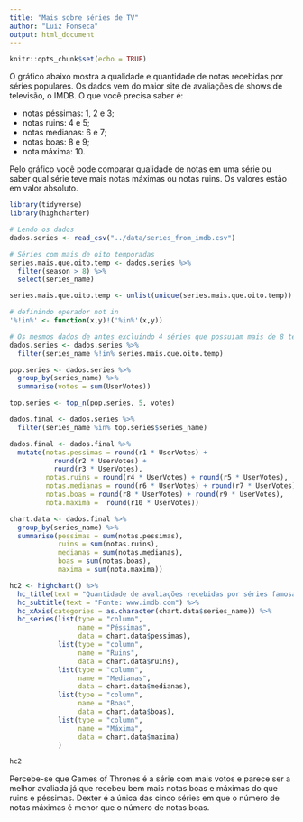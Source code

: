 ```yaml
---
title: "Mais sobre séries de TV"
author: "Luiz Fonseca"
output: html_document
---
```


```r
knitr::opts_chunk$set(echo = TRUE)
```

O gráfico abaixo mostra a qualidade e quantidade de notas recebidas por séries populares. Os dados vem do maior site de avaliações de shows de televisão, o IMDB. O que você precisa saber é:
<ul>
<li> notas péssimas: 1, 2 e 3; </li>
<li> notas ruins: 4 e 5; </li>
<li> notas medianas: 6 e 7; </li>
<li> notas boas: 8 e 9; </li>
<li> nota máxima: 10. </li>
</ul>
Pelo gráfico você pode comparar qualidade de notas em uma série ou saber qual série teve mais notas máximas ou notas ruins. Os valores estão em valor absoluto.
```r
library(tidyverse)
library(highcharter)

# Lendo os dados
dados.series <- read_csv("../data/series_from_imdb.csv")

# Séries com mais de oito temporadas
series.mais.que.oito.temp <- dados.series %>%
  filter(season > 8) %>%
  select(series_name)

series.mais.que.oito.temp <- unlist(unique(series.mais.que.oito.temp))

# definindo operador not in
'%!in%' <- function(x,y)!('%in%'(x,y))

# Os mesmos dados de antes excluindo 4 séries que possuiam mais de 8 temporadas
dados.series <- dados.series %>% 
  filter(series_name %!in% series.mais.que.oito.temp)

pop.series <- dados.series %>%
  group_by(series_name) %>%
  summarise(votes = sum(UserVotes))

top.series <- top_n(pop.series, 5, votes)

dados.final <- dados.series %>%
  filter(series_name %in% top.series$series_name)

dados.final <- dados.final %>%
  mutate(notas.pessimas = round(r1 * UserVotes) + 
           round(r2 * UserVotes) +
           round(r3 * UserVotes),
         notas.ruins = round(r4 * UserVotes) + round(r5 * UserVotes),
         notas.medianas = round(r6 * UserVotes) + round(r7 * UserVotes),
         notas.boas = round(r8 * UserVotes) + round(r9 * UserVotes),
         nota.maxima =  round(r10 * UserVotes))

chart.data <- dados.final %>%
  group_by(series_name) %>%
  summarise(pessimas = sum(notas.pessimas),
            ruins = sum(notas.ruins),
            medianas = sum(notas.medianas),
            boas = sum(notas.boas),
            maxima = sum(nota.maxima))

hc2 <- highchart() %>% 
  hc_title(text = "Quantidade de avaliações recebidas por séries famosas") %>% 
  hc_subtitle(text = "Fonte: www.imdb.com") %>% 
  hc_xAxis(categories = as.character(chart.data$series_name)) %>% 
  hc_series(list(type = "column",
                 name = "Péssimas",
                 data = chart.data$pessimas),
            list(type = "column",
                 name = "Ruins",
                 data = chart.data$ruins),
            list(type = "column",
                 name = "Medianas",
                 data = chart.data$medianas),
            list(type = "column",
                 name = "Boas",
                 data = chart.data$boas),
            list(type = "column",
                 name = "Máxima",
                 data = chart.data$maxima)
            )

hc2
```

Percebe-se que Games of Thrones é a série com mais votos e parece ser a melhor avaliada já que recebeu bem mais notas boas e máximas do que ruins e péssimas. Dexter é a única das cinco séries em que o número de notas máximas é menor que o número de notas boas.
<br>
<br>


